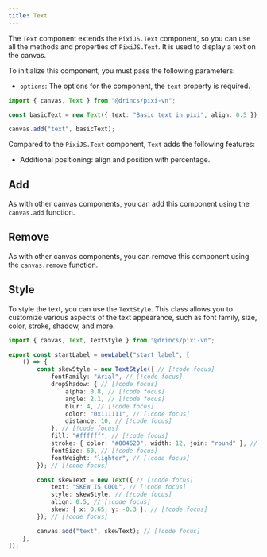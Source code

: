 ```yaml
---
title: Text
---
```


The `Text` component extends the `PixiJS.Text` component, so you can use all the methods and properties of `PixiJS.Text`. It is used to display a text on the canvas.

To initialize this component, you must pass the following parameters:

* `options`: The options for the component, the `text` property is required.

```ts
import { canvas, Text } from "@drincs/pixi-vn";

const basicText = new Text({ text: "Basic text in pixi", align: 0.5 });

canvas.add("text", basicText);
```

Compared to the `PixiJS.Text` component, `Text` adds the following features:

* Additional positioning: <DynamicLink href="/start/canvas-position">align and position with percentage</DynamicLink>.

## Add

As with other canvas components, you can add this component using the <DynamicLink href="/start/canvas-functions#add-a-canvas-component">`canvas.add`</DynamicLink> function.

## Remove

As with other canvas components, you can remove this component using the <DynamicLink href="/start/canvas-functions#remove-a-canvas-component">`canvas.remove`</DynamicLink> function.

## Style

To style the text, you can use the `TextStyle`. This class allows you to customize various aspects of the text appearance, such as font family, size, color, stroke, shadow, and more.

```ts tab="labels/startLabel.ts"
import { canvas, Text, TextStyle } from "@drincs/pixi-vn";

export const startLabel = newLabel("start_label", [
    () => {
        const skewStyle = new TextStyle({ // [!code focus]
            fontFamily: "Arial", // [!code focus]
            dropShadow: { // [!code focus]
                alpha: 0.8, // [!code focus]
                angle: 2.1, // [!code focus]
                blur: 4, // [!code focus]
                color: "0x111111", // [!code focus]
                distance: 10, // [!code focus]
            }, // [!code focus]
            fill: "#ffffff", // [!code focus]
            stroke: { color: "#004620", width: 12, join: "round" }, // [!code focus]
            fontSize: 60, // [!code focus]
            fontWeight: "lighter", // [!code focus]
        }); // [!code focus]

        const skewText = new Text({ // [!code focus]
            text: "SKEW IS COOL", // [!code focus]
            style: skewStyle, // [!code focus]
            align: 0.5, // [!code focus]
            skew: { x: 0.65, y: -0.3 }, // [!code focus]
        }); // [!code focus]

        canvas.add("text", skewText); // [!code focus]
    },
]);
```
